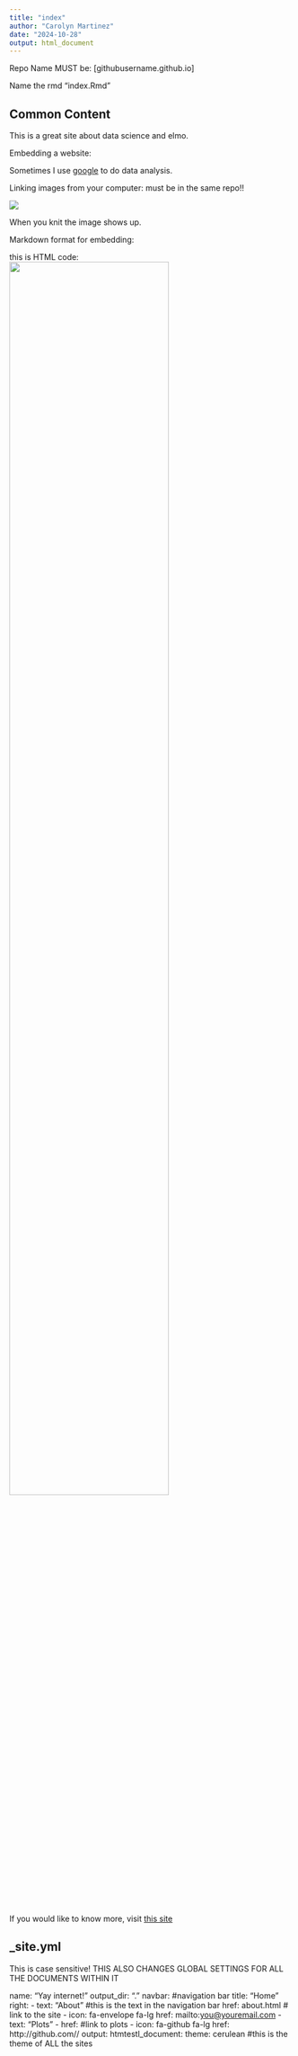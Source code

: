 ```yaml
---
title: "index"
author: "Carolyn Martinez"
date: "2024-10-28"
output: html_document
---
```


Repo Name MUST be:
[githubusername.github.io]

Name the rmd "index.Rmd"

## Common Content 

This is a great site about data science and elmo.

Embedding a website:

Sometimes I use [google](https://www.google.com/) to do data analysis. 

Linking images from your computer: must be in the same repo!!

![](images/the path to the photo)

When you knit the image shows up.


Markdown format for embedding: 

this is HTML code: 
<img src="images/image.jpg" style="width:75%">


If you would like to know more, visit [this site](about.html)

## _site.yml

This is case sensitive!
THIS ALSO CHANGES GLOBAL SETTINGS FOR ALL THE DOCUMENTS WITHIN IT 


name: "Yay internet!"
output_dir: "."
navbar: #navigation bar
  title: "Home"
  right:
    - text: "About" #this is the text in the navigation bar
      href: about.html # link to the site
    - icon: fa-envelope fa-lg
      href: mailto:<you@youremail.com>
    - text: "Plots"
    - href: #link to plots
    - icon: fa-github fa-lg
      href: http://github.com/<YOUR_GH_NAME>/
output:
  htmtestl_document:
    theme: cerulean #this is the theme of ALL the sites

  
  
     
      
      
      
      